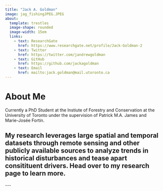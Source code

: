 ```yaml
---
title: "Jack A. Goldman"
image: jag_fishingJPEG.JPEG
about: 
  template: trestles
  image-shape: rounded
  image-width: 15em
  links:
    - text: ResearchGate
      href: https://www.researchgate.net/profile/Jack-Goldman-2
    - text: Twitter
      href: https://twitter.com/jandrewgoldman
    - text: GitHub
      href: https://github.com/jackagoldman
    - text: Email
      href: mailto:jack.goldman@mail.utoronto.ca
---
```

# About Me

Currently a PhD Student at the Instiute of Forestry and Conservation at the University of Toronto under the supervision of Patrick M.A. James and Marie-Jos&#233;e Fortin.

My research leverages large spatial and temporal datasets through remote sensing and other publicly available sources to analyze trends in historical disturbances and tease apart consitituent drivers. Head over to my research page to learn more.
---

\-\--
